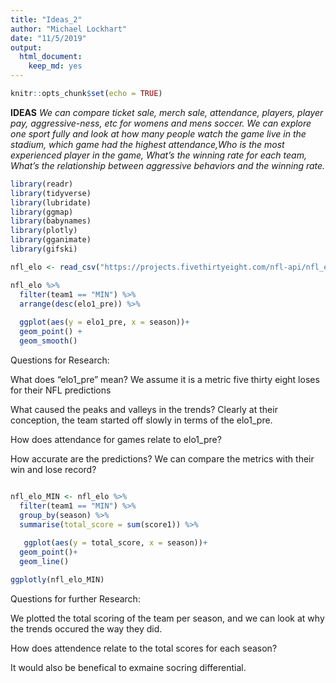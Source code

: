 ```yaml
---
title: "Ideas_2"
author: "Michael Lockhart"
date: "11/5/2019"
output: 
  html_document:
    keep_md: yes
---
```


```r
knitr::opts_chunk$set(echo = TRUE)
```
**IDEAS**
*We can compare ticket sale, merch sale, attendance, players, player pay, aggressive-ness, etc for womens and mens soccer.*
*We can explore one sport fully and look at how many people watch the game live in the stadium, which game had the highest attendance,Who is the most experienced player in the game, What’s the winning rate for each team, What’s the relationship between aggressive behaviors and the winning rate.*
```r
library(readr)
library(tidyverse)
library(lubridate)
library(ggmap)
library(babynames)
library(plotly)
library(gganimate) 
library(gifski) 
```

```r
nfl_elo <- read_csv("https://projects.fivethirtyeight.com/nfl-api/nfl_elo.csv")
```

```r
nfl_elo %>% 
  filter(team1 == "MIN") %>% 
  arrange(desc(elo1_pre)) %>% 
  
  ggplot(aes(y = elo1_pre, x = season))+
  geom_point() +
  geom_smooth()
```

Questions for Research:

What does "elo1_pre" mean? We assume it is a metric five thirty eight loses for their NFL predictions

What caused the peaks and valleys in the trends? Clearly at their conception, the team started off slowly in terms of the elo1_pre.

How does attendance for games relate to elo1_pre?

How accurate are the predictions? We can compare the metrics with their win and lose record?

```r

```



```r
nfl_elo_MIN <- nfl_elo %>% 
  filter(team1 == "MIN") %>% 
  group_by(season) %>% 
  summarise(total_score = sum(score1)) %>% 
  
   ggplot(aes(y = total_score, x = season))+
  geom_point()+
  geom_line()
```
```r
ggplotly(nfl_elo_MIN)
```


Questions for further Research:

We plotted the total scoring of the team per season, and we can look at why the trends occured the way they did.

How does attendence relate to the total scores for each season?

It would also be benefical to exmaine socring differential. 



